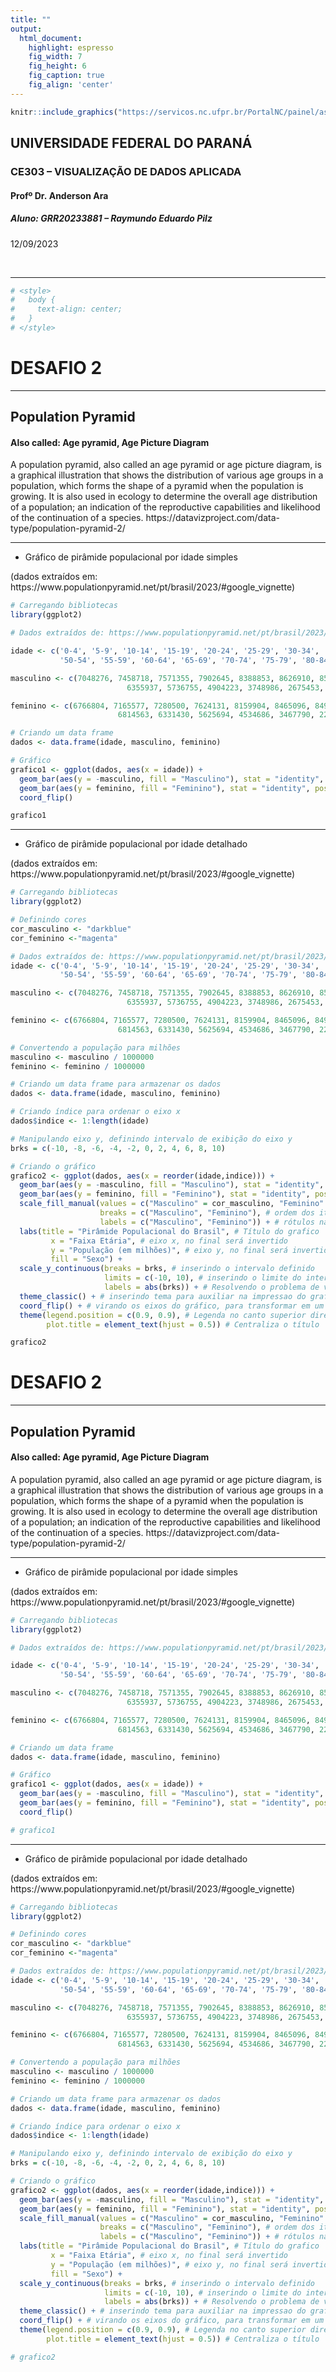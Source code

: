 ---
title: ""
output:
  html_document:                    
    highlight: espresso
    fig_width: 7                    
    fig_height: 6                   
    fig_caption: true               
    fig_align: 'center'
---


```{r out.width='38%', out.extra='style="float:right; padding:30px"', echo=FALSE}


knitr::include_graphics("https://servicos.nc.ufpr.br/PortalNC/painel/assets/img/logos/logo_ufpr.jpg") 
```


## **UNIVERSIDADE FEDERAL DO PARANÁ**
### CE303 – VISUALIZAÇÃO DE DADOS APLICADA
#### Profº Dr. Anderson Ara
##### Aluno: GRR20233881 – Raymundo Eduardo Pilz
12/09/2023

<br>

---

``` {r, echo = FALSE}
# <style>
#   body {
#     text-align: center;
#   }
# </style>
```


# DESAFIO 2

---

## Population Pyramid 
#### Also called: Age pyramid, Age Picture Diagram

A population pyramid, also called an age pyramid or age picture diagram, is a graphical illustration that shows the distribution of various age groups in a population, which forms the shape of a pyramid when the population is growing. It is also used in ecology to determine the overall age distribution of a population; an indication of the reproductive capabilities and likelihood of the continuation of a species.
https://datavizproject.com/data-type/population-pyramid-2/

---

- Gráfico de pirâmide populacional por idade simples

(dados extraídos em: https://www.populationpyramid.net/pt/brasil/2023/#google_vignette)

```{r, echo=FALSE}

# Carregando bibliotecas
library(ggplot2)

# Dados extraídos de: https://www.populationpyramid.net/pt/brasil/2023/#google_vignette

idade <- c('0-4', '5-9', '10-14', '15-19', '20-24', '25-29', '30-34', '35-39', '40-44', '45-49',
           '50-54', '55-59', '60-64', '65-69', '70-74', '75-79', '80-84', '85-89', '90-94', '95-99', '100+')

masculino <- c(7048276, 7458718, 7571355, 7902645, 8388853, 8626910, 8573161, 8715312, 8275450, 7230207,
                          6355937, 5736755, 4904223, 3748986, 2675453, 1653264, 944483, 350303, 72217, 8207, 396)

feminino <- c(6766804, 7165577, 7280500, 7624131, 8159904, 8465096, 8495865, 8753351, 8478260, 7571613,
                        6814563, 6331430, 5625694, 4534686, 3467790, 2283019, 1459935, 677986, 193494, 29591, 2036)

# Criando um data frame
dados <- data.frame(idade, masculino, feminino)

# Gráfico
grafico1 <- ggplot(dados, aes(x = idade)) +
  geom_bar(aes(y = -masculino, fill = "Masculino"), stat = "identity", position = "identity") +
  geom_bar(aes(y = feminino, fill = "Feminino"), stat = "identity", position = "identity") +
  coord_flip()

grafico1
```


---

- Gráfico de pirâmide populacional por idade detalhado 

(dados extraídos em: https://www.populationpyramid.net/pt/brasil/2023/#google_vignette)

```{r, comment=FALSE, message=FALSE, fig.align='center', warning=TRUE, echo = FALSE, warning=FALSE, width=10}

# Carregando bibliotecas
library(ggplot2)

# Definindo cores
cor_masculino <- "darkblue"
cor_feminino <-"magenta"

# Dados extraídos de: https://www.populationpyramid.net/pt/brasil/2023/#google_vignette
idade <- c('0-4', '5-9', '10-14', '15-19', '20-24', '25-29', '30-34', '35-39', '40-44', '45-49',
           '50-54', '55-59', '60-64', '65-69', '70-74', '75-79', '80-84', '85-89', '90-94', '95-99', '100+')

masculino <- c(7048276, 7458718, 7571355, 7902645, 8388853, 8626910, 8573161, 8715312, 8275450, 7230207,
                          6355937, 5736755, 4904223, 3748986, 2675453, 1653264, 944483, 350303, 72217, 8207, 396)

feminino <- c(6766804, 7165577, 7280500, 7624131, 8159904, 8465096, 8495865, 8753351, 8478260, 7571613,
                        6814563, 6331430, 5625694, 4534686, 3467790, 2283019, 1459935, 677986, 193494, 29591, 2036)

# Convertendo a população para milhões
masculino <- masculino / 1000000
feminino <- feminino / 1000000

# Criando um data frame para armazenar os dados
dados <- data.frame(idade, masculino, feminino)

# Criando índice para ordenar o eixo x
dados$indice <- 1:length(idade)

# Manipulando eixo y, definindo intervalo de exibição do eixo y
brks = c(-10, -8, -6, -4, -2, 0, 2, 4, 6, 8, 10)

# Criando o gráfico
grafico2 <- ggplot(dados, aes(x = reorder(idade,indice))) +
  geom_bar(aes(y = -masculino, fill = "Masculino"), stat = "identity", position = "identity") + # com o sinal "-" para que essas informação apareçam no lado esquerdo do gráfico
  geom_bar(aes(y = feminino, fill = "Feminino"), stat = "identity", position = "identity") + 
  scale_fill_manual(values = c("Masculino" = cor_masculino, "Feminino" = cor_feminino),
                    breaks = c("Masculino", "Feminino"), # ordem dos itens na legenda
                    labels = c("Masculino", "Feminino")) + # rótulos na legenda
  labs(title = "Pirâmide Populacional do Brasil", # Título do grafico
         x = "Faixa Etária", # eixo x, no final será invertido
         y = "População (em milhões)", # eixo y, no final será invertido
         fill = "Sexo") + 
  scale_y_continuous(breaks = brks, # inserindo o intervalo definido
                     limits = c(-10, 10), # inserindo o limite do intervalo para que as colunas tenham o mesmo comprimento de ambos os lados
                     labels = abs(brks)) + # Resolvendo o problema de valores negativos em masculino
  theme_classic() + # inserindo tema para auxiliar na impressao do grafico
  coord_flip() + # virando os eixos do gráfico, para transformar em um gráfico de piramide
  theme(legend.position = c(0.9, 0.9), # Legenda no canto superior direito
        plot.title = element_text(hjust = 0.5)) # Centraliza o título

grafico2
```



# DESAFIO 2

---

## Population Pyramid 
#### Also called: Age pyramid, Age Picture Diagram

A population pyramid, also called an age pyramid or age picture diagram, is a graphical illustration that shows the distribution of various age groups in a population, which forms the shape of a pyramid when the population is growing. It is also used in ecology to determine the overall age distribution of a population; an indication of the reproductive capabilities and likelihood of the continuation of a species.
https://datavizproject.com/data-type/population-pyramid-2/

---

- Gráfico de pirâmide populacional por idade simples

(dados extraídos em: https://www.populationpyramid.net/pt/brasil/2023/#google_vignette)

```{r}

# Carregando bibliotecas
library(ggplot2)

# Dados extraídos de: https://www.populationpyramid.net/pt/brasil/2023/#google_vignette

idade <- c('0-4', '5-9', '10-14', '15-19', '20-24', '25-29', '30-34', '35-39', '40-44', '45-49',
           '50-54', '55-59', '60-64', '65-69', '70-74', '75-79', '80-84', '85-89', '90-94', '95-99', '100+')

masculino <- c(7048276, 7458718, 7571355, 7902645, 8388853, 8626910, 8573161, 8715312, 8275450, 7230207,
                          6355937, 5736755, 4904223, 3748986, 2675453, 1653264, 944483, 350303, 72217, 8207, 396)

feminino <- c(6766804, 7165577, 7280500, 7624131, 8159904, 8465096, 8495865, 8753351, 8478260, 7571613,
                        6814563, 6331430, 5625694, 4534686, 3467790, 2283019, 1459935, 677986, 193494, 29591, 2036)

# Criando um data frame
dados <- data.frame(idade, masculino, feminino)

# Gráfico
grafico1 <- ggplot(dados, aes(x = idade)) +
  geom_bar(aes(y = -masculino, fill = "Masculino"), stat = "identity", position = "identity") +
  geom_bar(aes(y = feminino, fill = "Feminino"), stat = "identity", position = "identity") +
  coord_flip()

# grafico1
```


---

- Gráfico de pirâmide populacional por idade detalhado 

(dados extraídos em: https://www.populationpyramid.net/pt/brasil/2023/#google_vignette)

```{r, comment=FALSE, message=FALSE, fig.align='center', warning=TRUE, warning=FALSE, width=10}

# Carregando bibliotecas
library(ggplot2)

# Definindo cores
cor_masculino <- "darkblue"
cor_feminino <-"magenta"

# Dados extraídos de: https://www.populationpyramid.net/pt/brasil/2023/#google_vignette
idade <- c('0-4', '5-9', '10-14', '15-19', '20-24', '25-29', '30-34', '35-39', '40-44', '45-49',
           '50-54', '55-59', '60-64', '65-69', '70-74', '75-79', '80-84', '85-89', '90-94', '95-99', '100+')

masculino <- c(7048276, 7458718, 7571355, 7902645, 8388853, 8626910, 8573161, 8715312, 8275450, 7230207,
                          6355937, 5736755, 4904223, 3748986, 2675453, 1653264, 944483, 350303, 72217, 8207, 396)

feminino <- c(6766804, 7165577, 7280500, 7624131, 8159904, 8465096, 8495865, 8753351, 8478260, 7571613,
                        6814563, 6331430, 5625694, 4534686, 3467790, 2283019, 1459935, 677986, 193494, 29591, 2036)

# Convertendo a população para milhões
masculino <- masculino / 1000000
feminino <- feminino / 1000000

# Criando um data frame para armazenar os dados
dados <- data.frame(idade, masculino, feminino)

# Criando índice para ordenar o eixo x
dados$indice <- 1:length(idade)

# Manipulando eixo y, definindo intervalo de exibição do eixo y
brks = c(-10, -8, -6, -4, -2, 0, 2, 4, 6, 8, 10)

# Criando o gráfico
grafico2 <- ggplot(dados, aes(x = reorder(idade,indice))) +
  geom_bar(aes(y = -masculino, fill = "Masculino"), stat = "identity", position = "identity") + # com o sinal "-" para que essas informação apareçam no lado esquerdo do gráfico
  geom_bar(aes(y = feminino, fill = "Feminino"), stat = "identity", position = "identity") + 
  scale_fill_manual(values = c("Masculino" = cor_masculino, "Feminino" = cor_feminino),
                    breaks = c("Masculino", "Feminino"), # ordem dos itens na legenda
                    labels = c("Masculino", "Feminino")) + # rótulos na legenda
  labs(title = "Pirâmide Populacional do Brasil", # Título do grafico
         x = "Faixa Etária", # eixo x, no final será invertido
         y = "População (em milhões)", # eixo y, no final será invertido
         fill = "Sexo") + 
  scale_y_continuous(breaks = brks, # inserindo o intervalo definido
                     limits = c(-10, 10), # inserindo o limite do intervalo para que as colunas tenham o mesmo comprimento de ambos os lados
                     labels = abs(brks)) + # Resolvendo o problema de valores negativos em masculino
  theme_classic() + # inserindo tema para auxiliar na impressao do grafico
  coord_flip() + # virando os eixos do gráfico, para transformar em um gráfico de piramide
  theme(legend.position = c(0.9, 0.9), # Legenda no canto superior direito
        plot.title = element_text(hjust = 0.5)) # Centraliza o título

# grafico2
```